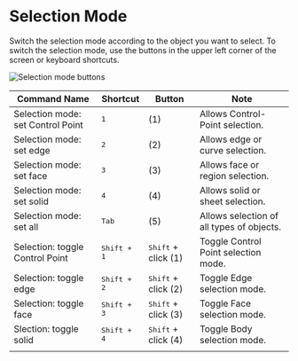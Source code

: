 # Selection Mode

Switch the selection mode according to the object you want to select.
To switch the selection mode, use the buttons in the upper left corner of the screen or keyboard shortcuts.

![Selection mode buttons](/img/selection-mode-buttons.png)

| Command Name                      | Shortcut             | Button                       | Note                                      |
| --------------------------------- | -------------------- | ---------------------------- | ----------------------------------------- |
| Selection mode: set Control Point | <kbd>1</kbd>         | (1)                          | Allows Control-Point selection.           |
| Selection mode: set edge          | <kbd>2</kbd>         | (2)                          | Allows edge or curve selection.           |
| Selection mode: set face          | <kbd>3</kbd>         | (3)                          | Allows face or region selection.          |
| Selection mode: set solid         | <kbd>4</kbd>         | (4)                          | Allows solid or sheet selection.          |
| Selection mode: set all           | <kbd>Tab</kbd>       | (5)                          | Allows selection of all types of objects. |
| Selection: toggle Control Point   | <kbd>Shift + 1</kbd> | <kbd>Shift</kbd> + click (1) | Toggle Control Point selection mode.      |
| Selection: toggle edge            | <kbd>Shift + 2</kbd> | <kbd>Shift</kbd> + click (2) | Toggle Edge selection mode.               |
| Selection: toggle face            | <kbd>Shift + 3</kbd> | <kbd>Shift</kbd> + click (3) | Toggle Face selection mode.               |
| Slection: toggle solid            | <kbd>Shift + 4</kbd> | <kbd>Shift</kbd> + click (4) | Toggle Body selection mode.               |
|                                   |                      |                              |                                           |







